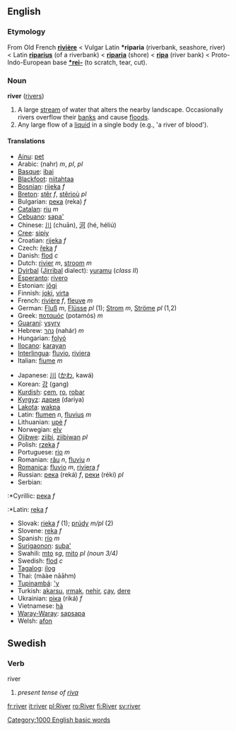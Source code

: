 ==English==
=== Etymology ===
From Old French '''[[rivière]]''' < Vulgar Latin '''*riparia''' (riverbank, seashore, river) < Latin '''[[riparius]]''' (of a riverbank) < '''[[riparia]]''' (shore) < '''[[ripa]]''' (river bank) < Proto-Indo-European base '''[[*rei-]]''' (to scratch, tear, cut).

=== Noun ===
'''river''' ([[rivers]])

#A large [[stream]] of water that alters the nearby landscape. Occasionally rivers overflow their [[bank]]s and cause [[flood]]s.
#Any large flow of a [[liquid]] in a single body (e.g., 'a river of blood').

==== Translations ====
{{top}}
*[[Ainu]]: [[pet#Ainu|pet]]
*Arabic: {{ARchar|[[نهر|نَهْر]]}} (nahr) ''m'', {{ARchar|[[انهار|أنْهَار]]}} {{IPAchar|(’anháːr)}} ''pl'', {{ARchar|[[انهر|أنْهُر]]}} {{IPAchar|(’ánhur)}} ''pl''
*[[Basque]]: [[ibai]]
*[[Blackfoot]]: [[niitahtaa]]
*[[Bosnian]]: [[rijeka]] ''f''
*[[Breton]]: [[stêr]] ''f'', [[stêrioù]] ''pl''
*Bulgarian: [[река]] (reka) ''f''
*[[Catalan]]: [[riu]] ''m''
*[[Cebuano]]: [[sapa']]
*Chinese: [[川]] (chuān), [[河]] (hé, héliú)
*[[Cree]]: [[sipiy]]
*Croatian: [[rijeka]] ''f''
*Czech: [[řeka]] ''f''
*Danish: [[flod]] ''c''
*Dutch: [[rivier]] ''m'', [[stroom]] ''m''
*[[Dyirbal]] ([[Jirribal]] dialect): [[yuramu]] (''class II'')
*[[Esperanto]]: [[rivero]]
*Estonian: [[jõgi#Estonian|jõgi]]
*Finnish: [[joki]], [[virta]]
*French: [[rivière]] ''f'', [[fleuve]] ''m''
*German: [[Fluß]] ''m'', [[Flüsse]] ''pl'' (1); [[Strom]] ''m'', [[Ströme]] ''pl'' (1,2)
*Greek: [[ποταμός]] (potamós) ''m''
*[[Guaraní]]: [[ysyry]]
*Hebrew: [[נהר]] (nahár) ''m''
*Hungarian: [[folyó]]
*[[Ilocano]]: [[karayan]]
*[[Interlingua]]: [[fluvio]], [[riviera]]
*Italian: [[fiume]] ''m''
{{mid}}
*Japanese: [[川]] ([[かわ]], kawá)
*Korean: [[강]] (gang)
*[[Kurdish]]: [[çem]], [[ro]], [[robar]]
*[[Kyrgyz]]:  [[дария]] (dariya)
*[[Lakota]]: [[wakpa]]
*Latin: [[flumen]] ''n'', [[fluvius]] ''m''
*Lithuanian: [[upė]] ''f''
*Norwegian: [[elv]]
*[[Ojibwe]]: [[ziibi]], [[ziibiwan]] ''pl''
*Polish: [[rzeka]] ''f''
*Portuguese: [[rio]] ''m''
*Romanian: [[râu]] ''n'', [[fluviu]] ''n''
*[[Romanica]]: [[fluvio]] ''m'', [[riviera]] ''f''
*Russian: [[река]] (reká) ''f'', [[реки]] (réki) ''pl''
*Serbian:
:*Cyrillic: [[река]] ''f''
:*Latin: [[reka]] ''f''
*Slovak: [[rieka#Slovak|rieka]] ''f'' (1); [[prúd#Slovak|prúdy]] ''m/pl'' (2)
*Slovene: [[reka]] ''f''
*Spanish: [[río]] ''m''
*[[Surigaonon]]: [[suba']]
*Swahili: [[mto]] ''sg'', [[mito]] ''pl (noun 3/4)''
*Swedish: [[flod]] ''c''
*[[Tagalog]]: [[ilog]]
*Thai: {{THchar|[[แม่น้ำ]]}} (mààe nāāhm)
*[[Tupinambá]]: [['y]]
*Turkish: [[akarsu]], [[ırmak]], [[nehir]], [[çay]], [[dere]]
*Ukrainian: [[ріка]] (riká) ''f''
*Vietnamese: [[hà]]
*[[Waray-Waray]]: [[sapsapa]]
*Welsh: [[afon]]
{{bottom}}

==Swedish==
===Verb===
;river
#''present tense of [[riva]]''

[[Category:1000 English basic words]]

[[fr:river]]
[[it:river]]
[[pl:River]]
[[ro:River]]
[[fi:River]]
[[sv:river]]